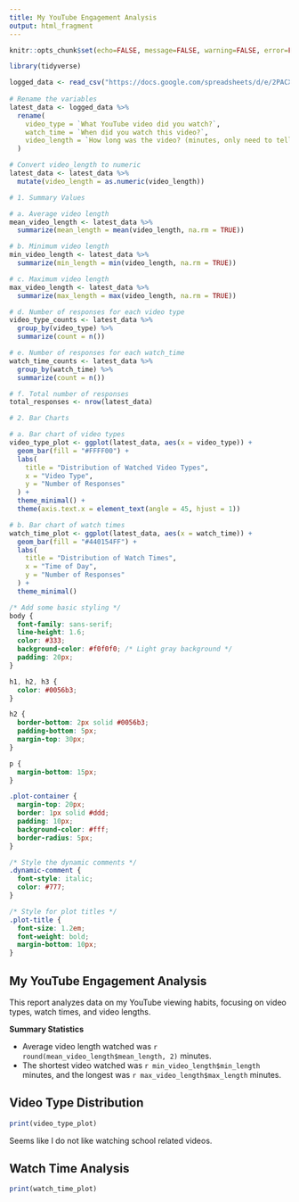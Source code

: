 ```yaml
---
title: My YouTube Engagement Analysis
output: html_fragment
---
```


```r
knitr::opts_chunk$set(echo=FALSE, message=FALSE, warning=FALSE, error=FALSE)

library(tidyverse)

logged_data <- read_csv("https://docs.google.com/spreadsheets/d/e/2PACX-1vTFPhlseVC8C_DG8O5FgIeq88eSG7cXLjYchqI7YV-ffjgfFILLzxtDMA1L7Wz79MURXMizGgdwjVM4/pub?gid=1282172722&single=true&output=csv")
 
# Rename the variables
latest_data <- logged_data %>%
  rename(
    video_type = `What YouTube video did you watch?`,
    watch_time = `When did you watch this video?`,
    video_length = `How long was the video? (minutes, only need to tell us the number`
  )

# Convert video_length to numeric
latest_data <- latest_data %>%
  mutate(video_length = as.numeric(video_length))

# 1. Summary Values

# a. Average video length
mean_video_length <- latest_data %>%
  summarize(mean_length = mean(video_length, na.rm = TRUE))

# b. Minimum video length
min_video_length <- latest_data %>%
  summarize(min_length = min(video_length, na.rm = TRUE))

# c. Maximum video length
max_video_length <- latest_data %>%
  summarize(max_length = max(video_length, na.rm = TRUE))

# d. Number of responses for each video type
video_type_counts <- latest_data %>%
  group_by(video_type) %>%
  summarize(count = n())

# e. Number of responses for each watch_time
watch_time_counts <- latest_data %>%
  group_by(watch_time) %>%
  summarize(count = n())

# f. Total number of responses
total_responses <- nrow(latest_data)

# 2. Bar Charts

# a. Bar chart of video types
video_type_plot <- ggplot(latest_data, aes(x = video_type)) +
  geom_bar(fill = "#FFFF00") +
  labs(
    title = "Distribution of Watched Video Types",
    x = "Video Type",
    y = "Number of Responses"
  ) +
  theme_minimal() +
  theme(axis.text.x = element_text(angle = 45, hjust = 1))

# b. Bar chart of watch times
watch_time_plot <- ggplot(latest_data, aes(x = watch_time)) +
  geom_bar(fill = "#440154FF") +
  labs(
    title = "Distribution of Watch Times",
    x = "Time of Day",
    y = "Number of Responses"
  ) +
  theme_minimal()


```

```css
/* Add some basic styling */
body {
  font-family: sans-serif;
  line-height: 1.6;
  color: #333;
  background-color: #f0f0f0; /* Light gray background */
  padding: 20px;
}

h1, h2, h3 {
  color: #0056b3;
}

h2 {
  border-bottom: 2px solid #0056b3;
  padding-bottom: 5px;
  margin-top: 30px;
}

p {
  margin-bottom: 15px;
}

.plot-container {
  margin-top: 20px;
  border: 1px solid #ddd;
  padding: 10px;
  background-color: #fff;
  border-radius: 5px;
}

/* Style the dynamic comments */
.dynamic-comment {
  font-style: italic;
  color: #777;
}

/* Style for plot titles */
.plot-title {
  font-size: 1.2em;
  font-weight: bold;
  margin-bottom: 10px;
}
```


## My YouTube Engagement Analysis

This report analyzes data on my YouTube viewing habits, focusing on video types, watch times, and video lengths.

**Summary Statistics**

*   Average video length watched was `r round(mean_video_length$mean_length, 2)` minutes.
*   The shortest video watched was `r min_video_length$min_length` minutes, and the longest was `r max_video_length$max_length` minutes.

## Video Type Distribution


```r
print(video_type_plot)

```

Seems like I do not like watching school related videos.

## Watch Time Analysis

```r
print(watch_time_plot)

```


